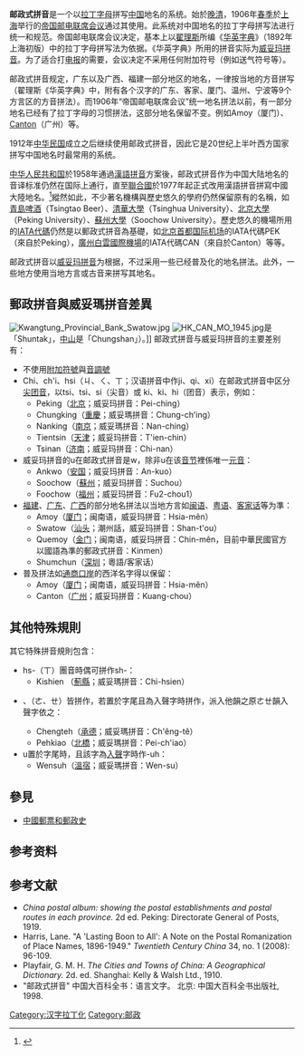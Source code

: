 {{RCL}}

'''邮政式拼音'''是一个以[[拉丁字母|拉丁字母]]拼写[[中国|中国]]地名的系统。始於[[清朝|晚清]]，1906年[[春季|春季]]於[[上海|上海]]举行的[[帝国邮电联席会议|帝国邮电联席会议]]通过其使用。此系统对中国地名的拉丁字母拼写法进行统一和规范。帝国邮电联席会议决定，基本上以[[翟理斯|翟理斯]]所编《[[华英字典|华英字典]]》（1892年上海初版）中的拉丁字母拼写法为依据。《华英字典》所用的拼音实际为[[威妥玛拼音|威妥玛拼音]]。为了适合打[[电报|电报]]的需要，会议决定不采用任何附加符号（例如送气符号等）。

邮政式拼音规定，广东以及广西、福建一部分地区的地名，一律按当地的方音拼写（翟理斯《华英字典》中，附有各个汉字的广东、客家、厦门、温州、宁波等9个方言区的方音拼法）。而1906年“帝国邮电联席会议”统一地名拼法以前，有一部分地名已经有了拉丁字母的习惯拼法，这部分地名保留不变。例如Amoy（厦门）、[[广州地名#Canton|Canton]]（广州）等。

1912年[[中华民国|中华民国]]成立之后继续使用邮政式拼音，因此它是20世纪上半叶西方国家拼写中国地名时最常用的系统。

[[中华人民共和国|中华人民共和国]]於1958年通過[[漢語拼音|漢語拼音]]方案後，邮政式拼音作为中国大陆地名的音译标准仍然在国际上通行，直至[[聯合國|聯合國]]於1977年起正式改用漢語拼音拼寫中國大陸地名。<ref>{{cite journal en|quotes = |author = 丁大琴，丁立福|date = |year = 2011|month = |title = 解密[[“常凯申”误译事件|“常凯申”误译事件]]与汉字注音发展史|journal = 淮南师范学院学报|volume = 13|issue = 2|pages = 49-52|publisher =}}</ref>縱然如此，不少著名機構與歷史悠久的學府仍然保留原有的名稱，如[[青岛啤酒|青島啤酒]]（Tsingtao Beer）、[[清华大学|清華大學]]（<abbr>Tsinghua</abbr> University）、[[北京大學|北京大學]]（Peking University）、[[苏州大学|蘇州大學]]（<abbr>Soochow</abbr> University）。歷史悠久的機場所用的[[IATA代碼|IATA代碼]]仍然是以郵政式拼音為基礎，如[[北京首都国际机场|北京首都国际机场]]的IATA代碼PEK（來自於Peking），[[广州白云国际机场|廣州白雲國際機場]]的IATA代碼CAN（來自於Canton）等等。

邮政式拼音以[[威妥玛拼音|威妥玛拼音]]为根据，不过采用一些已经普及化的地名拼法。此外，一些地方使用当地方言或古音来拼写其地名。

== 郵政拼音與威妥瑪拼音差異 ==
[[File:Kwangtung_Provincial_Bank_Swatow.jpg|thumb]]
[[File:HK_CAN_MO_1945.jpg|thumb]]是「Shuntak」，[[中山市|中山]]是「Chungshan」）。]]
邮政式拼音与威妥玛拼音的主要差别有：
* 不使用[[附加符號|附加符號]]與[[聲調#調號|音調號]]
* Chi、ch'i、hsi（ㄐ、ㄑ、ㄒ；汉语拼音中作ji、qi、xi）在邮政式拼音中区分[[尖团音|尖团音]]，以tsi、tsi、si（尖音）或 ki、ki、hi（团音）表示，例如：
** Peking（[[北京|北京]]；威妥玛拼音：Pei-ching）
**Chungking（[[重慶|重慶]]；威妥瑪拼音：Chung-chʻing）
**Nanking（[[南京|南京]]；威妥瑪拼音：Nan-ching）
** Tientsin（[[天津|天津]]；威妥玛拼音：T'ien-chin）
** Tsinan（[[济南|济南]]；威妥玛拼音：Chi-nan）
* 威妥玛拼音的u在邮政式拼音是w，除非u在该[[音节|音节]]裡係唯一[[元音|元音]]：
** Ankwo（[[安国市|安国]]；威妥玛拼音：An-kuo）
** Soochow（[[蘇州|蘇州]]；威妥玛拼音：Suchou）
** Foochow（[[福州|福州]]；威妥玛拼音：Fu2-chou1）
* [[福建|福建]]、[[广东|广东]]、[[广西|广西]]的部分地名拼法以当地方言如[[闽语|闽语]]、[[粤语|粤语]]、[[客家话|客家话]]等为準：
**Amoy（[[厦门|厦门]]；闽南语，威妥玛拼音：Hsia-mên）
**Swatow（[[汕头|汕头]]；潮州話，威妥玛拼音：Shan-t'ou）
**Quemoy（[[金门|金门]]；闽南语，威妥玛拼音：Chin-mên，目前中華民國官方以國語為準的郵政式拼音：Kinmen）
**Shumchun（[[深圳市|深圳]]；粵語/客家话）
* 普及拼法如[[通商口岸|通商口岸]]的西洋名字得以保留：
**Amoy（[[厦门|厦门]]；闽南语，威妥玛拼音：Hsia-mên）
**Canton（[[广州|广州]]；威妥玛拼音：Kuang-chou）

== 其他特殊規則 ==
其它特殊拼音規則包含：
*hs-（ㄒ）團音時偶可拼作sh-：
**Kishien （[[薊縣|薊縣]]；威妥瑪拼音：Chi-hsien）
*{{lang|la|-ê}}、{{lang|la|-e}}（ㄜ、ㄝ）皆拼作{{lang|la|-e}}，若置於字尾且為入聲字時拼作{{lang|la|-eh}}，派入他韻之原ㄜㄝ韻入聲字依之：
**Chengteh（[[承德|承德]]；威妥瑪拼音：Ch'êng-tê）
**Pehkiao（[[北橋站|北橋]]；威妥瑪拼音：Pei-ch'iao）
*u置於字尾時，且該字為[[入聲|入聲]]字時作-uh：
**Wensuh（[[溫宿|溫宿]]；威妥瑪拼音：Wen-su）

== 參見 ==
* [[中國郵票和郵政史|中國郵票和郵政史]]

== 参考资料 ==
{{Reflist}}

== 参考文献 ==
<!--本条目翻译自英文维基百科 [[w:en:Chinese_Postal_Map_Romanization|w:en:Chinese Postal Map Romanization]]-->
<div class="references-small">
*''China postal album: showing the postal establishments and postal routes in each province.'' 2d ed. Peking: Directorate General of Posts, 1919.
*Harris, Lane. "A 'Lasting Boon to All': A Note on the Postal Romanization of Place Names, 1896-1949." ''Twentieth Century China'' 34, no. 1 (2008): 96-109.
*Playfair, G. M. H. ''The Cities and Towns of China: A Geographical Dictionary.'' 2d. ed. Shanghai: Kelly & Walsh Ltd., 1910.
* "邮政式拼音" 中国大百科全书：语言文字。 北京: 中国大百科全书出版社, 1998.
</div>

[[Category:汉字拉丁化|Category:汉字拉丁化]]
[[Category:邮政|Category:邮政]]